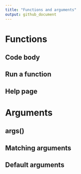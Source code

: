```yaml
---
title: "Functions and arguments"
output: github_document
---
```


# Functions

## Code body

## Run a function

## Help page

# Arguments

## args()

## Matching arguments

## Default arguments

